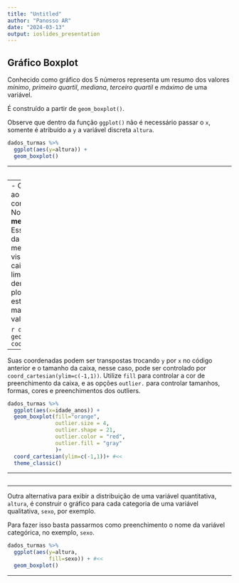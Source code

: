 ```yaml
---
title: "Untitled"
author: "Panosso AR"
date: "2024-03-13"
output: ioslides_presentation
---
```


## Gráfico Boxplot

Conhecido como gráfico dos $5$ números representa um resumo dos valores *mínimo*, *primeiro quartil*, *mediana*, *terceiro quartil* e *máximo* de uma variável. 

É  construído a partir de `geom_boxplot()`. 

Observe que dentro da função `ggplot()` não é necessário passar o `x`, somente é atribuído a `y` a variável discreta `altura`.

```r
dados_turmas %>% 
  ggplot(aes(y=altura)) +
  geom_boxplot()
```

---

```r
```

---
- O boxplot é uma caixa que vai do 25º percentil ao 75º percentil da distribuição, uma distância conhecida como a **amplitude interquartil** (IIQ). 
- No meio da caixa há uma linha que exibe a **mediana**, isto é, 50º percentil, da distribuição. Essas três linhas lhe dão um sentido da dispersão da distribuição e se ela é ou não simétrica sobre a mediana ou enviesada para um lado.
- Pontos visuais que exibem observações são aqueles que cairam em mais do que $1,5$ vezes o IIQ de cada limite da caixa. Esses pontos fora da curva, denominados **outliers** são incomuns, então são plotados individualmente.
- Uma linha que se estende de cada lado da caixa e vai até o ponto mais distante da distribuição que não seja um valor incomum.


```r
dados_turmas %>% 
  ggplot(aes(x=altura)) +
  geom_boxplot(fill="lightgray")+theme_minimal()+
  coord_cartesian(ylim=c(-1,1))
```

---

Suas coordenadas podem ser transpostas trocando `y` por `x` no código anterior e o tamanho da caixa, nesse caso, pode ser controlado por `coord_cartesian(ylim=c(-1,1))`. Utilize `fill` para controlar a cor de preenchimento da caixa, e as opções `outlier.` para controlar tamanhos, formas, cores e preenchimentos dos outliers.

```r
dados_turmas %>% 
  ggplot(aes(x=idade_anos)) +
  geom_boxplot(fill="orange",
               outlier.size = 4,
               outlier.shape = 21,
               outlier.color = "red",
               outlier.fill = "gray"
               )+
  coord_cartesian(ylim=c(-1,1))+ #<<
  theme_classic()
```

---

```r
```

---

Outra alternativa para exibir a distribuição de uma variável quantitativa, `altura`, é construir o gráfico para cada categoria de uma variável qualitativa, `sexo`, por exemplo.

Para fazer isso basta passarmos como preenchimento o nome da variável categórica, no exemplo, `sexo`.

```r
dados_turmas %>% 
  ggplot(aes(y=altura, 
             fill=sexo)) + #<<
  geom_boxplot()
```

---

```r
```
